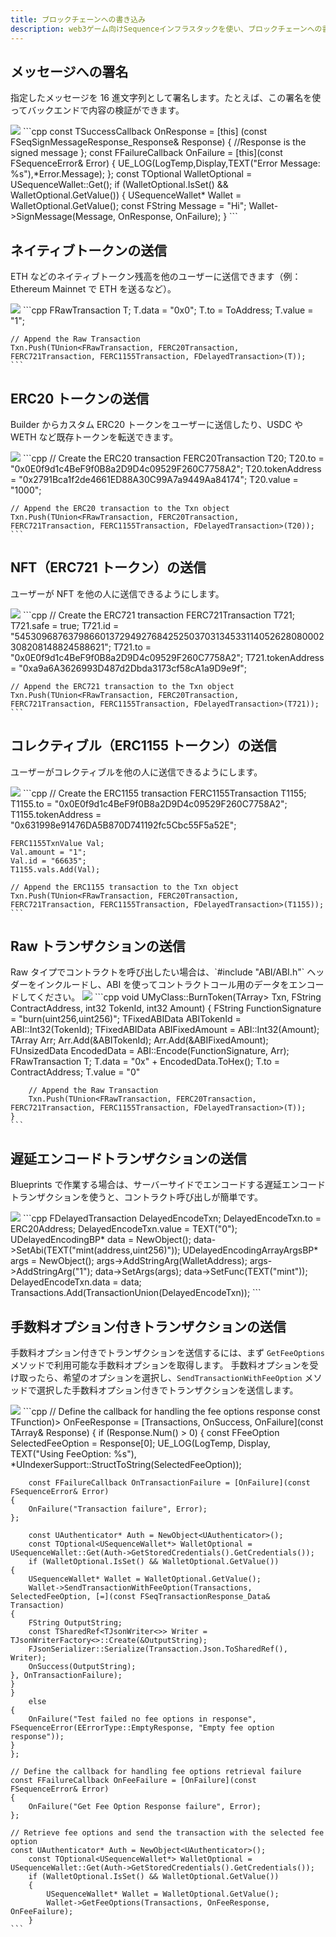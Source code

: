 ```yaml
---
title: ブロックチェーンへの書き込み
description: web3ゲーム向けSequenceインフラスタックを使い、ブロックチェーンへの書き込みを行うためのUnreal SDK APIドキュメントです。
---
```


## メッセージへの署名
指定したメッセージを 16 進文字列として署名します。たとえば、この署名を使ってバックエンドで内容の検証ができます。

<Tabs>
  <Tab title="ブループリント">
    <Frame caption="Sign Message">
      <img src="/images/unreal/sign_message.png" />
    </Frame>
  </Tab>

  <Tab title="C++">
    ```cpp
    const TSuccessCallback<FSeqSignMessageResponse_Response> OnResponse = [this] (const FSeqSignMessageResponse_Response& Response)
    {
        //Response is the signed message
    };
    const FFailureCallback OnFailure = [this](const FSequenceError& Error)
    {
        UE_LOG(LogTemp,Display,TEXT("Error Message: %s"),*Error.Message);
    };
    const TOptional<USequenceWallet*> WalletOptional = USequenceWallet::Get();
    if (WalletOptional.IsSet() && WalletOptional.GetValue())
    {
        USequenceWallet* Wallet = WalletOptional.GetValue();
        const FString Message = "Hi";
        Wallet->SignMessage(Message, OnResponse, OnFailure);
    }
    ```
  </Tab>
</Tabs>

## ネイティブトークンの送信
ETH などのネイティブトークン残高を他のユーザーに送信できます（例：Ethereum Mainnet で ETH を送るなど）。

<Tabs>
  <Tab title="ブループリント">
    <Frame caption="Send Native Token">
      <img src="/images/unreal/v1/send_native_token.png" />
    </Frame>
  </Tab>

  <Tab title="C++">
    ```cpp
    FRawTransaction T;
    T.data = "0x0";
    T.to = ToAddress;
    T.value = "1";

    // Append the Raw Transaction
    Txn.Push(TUnion<FRawTransaction, FERC20Transaction, FERC721Transaction, FERC1155Transaction, FDelayedTransaction>(T));
    ```
  </Tab>
</Tabs>

## ERC20 トークンの送信
Builder からカスタム ERC20 トークンをユーザーに送信したり、USDC や WETH など既存トークンを転送できます。

<Tabs>
  <Tab title="ブループリント">
    <Frame caption="Send Erc20">
      <img src="/images/unreal/v1/send_erc20.png" />
    </Frame>
  </Tab>

  <Tab title="C++">
    ```cpp
    // Create the ERC20 transaction
    FERC20Transaction T20;
    T20.to = "0x0E0f9d1c4BeF9f0B8a2D9D4c09529F260C7758A2";
    T20.tokenAddress = "0x2791Bca1f2de4661ED88A30C99A7a9449Aa84174";
    T20.value = "1000";

    // Append the ERC20 transaction to the Txn object
    Txn.Push(TUnion<FRawTransaction, FERC20Transaction, FERC721Transaction, FERC1155Transaction, FDelayedTransaction>(T20));
    ```
  </Tab>
</Tabs>

## NFT（ERC721 トークン）の送信
ユーザーが NFT を他の人に送信できるようにします。

<Tabs>
  <Tab title="ブループリント">
    <Frame caption="Send Erc721">
      <img src="/images/unreal/v1/send_erc721.png" />
    </Frame>
  </Tab>

  <Tab title="C++">
    ```cpp
    // Create the ERC721 transaction
    FERC721Transaction T721;
    T721.safe = true;
    T721.id = "54530968763798660137294927684252503703134533114052628080002308208148824588621";
    T721.to = "0x0E0f9d1c4BeF9f0B8a2D9D4c09529F260C7758A2";
    T721.tokenAddress = "0xa9a6A3626993D487d2Dbda3173cf58cA1a9D9e9f";

    // Append the ERC721 transaction to the Txn object
    Txn.Push(TUnion<FRawTransaction, FERC20Transaction, FERC721Transaction, FERC1155Transaction, FDelayedTransaction>(T721));
    ```
  </Tab>
</Tabs>

## コレクティブル（ERC1155 トークン）の送信
ユーザーがコレクティブルを他の人に送信できるようにします。

<Tabs>
  <Tab title="ブループリント">
    <Frame caption="Send Erc1155">
      <img src="/images/unreal/v1/send_erc1155.png" />
    </Frame>
  </Tab>

  <Tab title="C++">
    ```cpp
    // Create the ERC1155 transaction
    FERC1155Transaction T1155;
    T1155.to = "0x0E0f9d1c4BeF9f0B8a2D9D4c09529F260C7758A2";
    T1155.tokenAddress = "0x631998e91476DA5B870D741192fc5Cbc55F5a52E";

    FERC1155TxnValue Val;
    Val.amount = "1";
    Val.id = "66635";
    T1155.vals.Add(Val);

    // Append the ERC1155 transaction to the Txn object
    Txn.Push(TUnion<FRawTransaction, FERC20Transaction, FERC721Transaction, FERC1155Transaction, FDelayedTransaction>(T1155));
    ```
  </Tab>
</Tabs>

## Raw トランザクションの送信

<Note>
  Raw タイプでコントラクトを呼び出したい場合は、`#include "ABI/ABI.h"` ヘッダーをインクルードし、ABI を使ってコントラクトコール用のデータをエンコードしてください。
</Note>

<Tabs>
  <Tab title="ブループリント">
    <Frame caption="Send Raw Transaction">
      <img src="/images/unreal/v1/send_raw_transaction.png" />
    </Frame>
  </Tab>

  <Tab title="C++">
    ```cpp
    void UMyClass::BurnToken(TArray<TUnion<FRawTransaction, FERC20Transaction, FERC721Transaction, FERC1155Transaction, FDelayedTransaction>> Txn, FString ContractAddress, int32 TokenId, int32 Amount)
    {
        FString FunctionSignature = "burn(uint256,uint256)";
        TFixedABIData ABITokenId = ABI::Int32(TokenId);
        TFixedABIData ABIFixedAmount = ABI::Int32(Amount);
        TArray<ABIEncodeable*> Arr;
        Arr.Add(&ABITokenId);
        Arr.Add(&ABIFixedAmount);
        FUnsizedData EncodedData = ABI::Encode(FunctionSignature, Arr);
        FRawTransaction T;
        T.data = "0x" + EncodedData.ToHex();
        T.to = ContractAddress;
        T.value = "0"

        // Append the Raw Transaction
        Txn.Push(TUnion<FRawTransaction, FERC20Transaction, FERC721Transaction, FERC1155Transaction, FDelayedTransaction>(T));
    }
    ```
  </Tab>
</Tabs>

## 遅延エンコードトランザクションの送信
Blueprints で作業する場合は、サーバーサイドでエンコードする遅延エンコードトランザクションを使うと、コントラクト呼び出しが簡単です。

<Tabs>
  <Tab title="ブループリント">
    <Frame caption="Delayed Encode">
      <img src="/images/unreal/delayed_encode.png" />
    </Frame>
  </Tab>

  <Tab title="C++">
    ```cpp
    FDelayedTransaction DelayedEncodeTxn;
    DelayedEncodeTxn.to = ERC20Address;
    DelayedEncodeTxn.value = TEXT("0");
    UDelayedEncodingBP* data = NewObject<UDelayedEncodingBP>();
    data->SetAbi(TEXT("mint(address,uint256)"));
    UDelayedEncodingArrayArgsBP* args = NewObject<UDelayedEncodingArrayArgsBP>();
    args->AddStringArg(WalletAddress);
    args->AddStringArg("1");
    data->SetArgs(args);
    data->SetFunc(TEXT("mint"));
    DelayedEncodeTxn.data = data;
    Transactions.Add(TransactionUnion(DelayedEncodeTxn));
    ```
  </Tab>
</Tabs>

## 手数料オプション付きトランザクションの送信
手数料オプション付きでトランザクションを送信するには、まず `GetFeeOptions` メソッドで利用可能な手数料オプションを取得します。
手数料オプションを受け取ったら、希望のオプションを選択し、`SendTransactionWithFeeOption` メソッドで選択した手数料オプション付きでトランザクションを送信します。

<Tabs>
  <Tab title="ブループリント">
    <Frame caption="Transaction Fee Options">
      <img src="/images/unreal/v1/transaction_fee_options.png" />
    </Frame>
  </Tab>

  <Tab title="C++">
    ```cpp
    // Define the callback for handling the fee options response
    const TFunction<void(TArray<FFeeOption>)> OnFeeResponse = [Transactions, OnSuccess, OnFailure](const TArray<FFeeOption>& Response)
    {
        if (Response.Num() > 0)
    {
        const FFeeOption SelectedFeeOption = Response[0];
        UE_LOG(LogTemp, Display, TEXT("Using FeeOption: %s"), *UIndexerSupport::StructToString(SelectedFeeOption));

        const FFailureCallback OnTransactionFailure = [OnFailure](const FSequenceError& Error)
    {
        OnFailure("Transaction failure", Error);
    };

        const UAuthenticator* Auth = NewObject<UAuthenticator>();
        const TOptional<USequenceWallet*> WalletOptional = USequenceWallet::Get(Auth->GetStoredCredentials().GetCredentials());
        if (WalletOptional.IsSet() && WalletOptional.GetValue())
    {
        USequenceWallet* Wallet = WalletOptional.GetValue();
        Wallet->SendTransactionWithFeeOption(Transactions, SelectedFeeOption, [=](const FSeqTransactionResponse_Data& Transaction)
    {
        FString OutputString;
        const TSharedRef<TJsonWriter<>> Writer = TJsonWriterFactory<>::Create(&OutputString);
        FJsonSerializer::Serialize(Transaction.Json.ToSharedRef(), Writer);
        OnSuccess(OutputString);
    }, OnTransactionFailure);
    }
    }
        else
    {
        OnFailure("Test failed no fee options in response", FSequenceError(EErrorType::EmptyResponse, "Empty fee option response"));
    }
    };

    // Define the callback for handling fee options retrieval failure
    const FFailureCallback OnFeeFailure = [OnFailure](const FSequenceError& Error)
    {
        OnFailure("Get Fee Option Response failure", Error);
    };

    // Retrieve fee options and send the transaction with the selected fee option
    const UAuthenticator* Auth = NewObject<UAuthenticator>();
        const TOptional<USequenceWallet*> WalletOptional = USequenceWallet::Get(Auth->GetStoredCredentials().GetCredentials());
        if (WalletOptional.IsSet() && WalletOptional.GetValue())
        {
            USequenceWallet* Wallet = WalletOptional.GetValue();
            Wallet->GetFeeOptions(Transactions, OnFeeResponse, OnFeeFailure);
        }
    ```
  </Tab>
</Tabs>